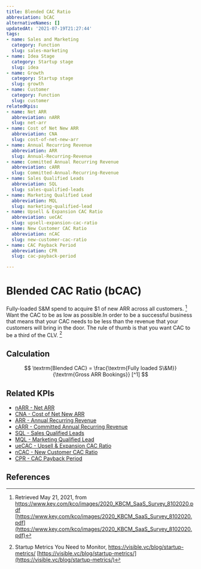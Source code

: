 ```yaml
---
title: Blended CAC Ratio
abbreviation: bCAC
alternativeNames: []
updatedAt: '2021-07-19T21:27:44'
tags:
- name: Sales and Marketing
  category: Function
  slug: sales-marketing
- name: Idea Stage
  category: Startup stage
  slug: idea
- name: Growth
  category: Startup stage
  slug: growth
- name: Customer
  category: Function
  slug: customer
relatedKpis:
- name: Net ARR
  abbreviation: nARR
  slug: net-arr
- name: Cost of Net New ARR
  abbreviation: CNA
  slug: cost-of-net-new-arr
- name: Annual Recurring Revenue
  abbreviation: ARR
  slug: Annual-Recurring-Revenue
- name: Committed Annual Recurring Revenue
  abbreviation: cARR
  slug: Committed-Annual-Recurring-Revenue
- name: Sales Qualified Leads
  abbreviation: SQL
  slug: sales-qualified-leads
- name: Marketing Qualified Lead
  abbreviation: MQL
  slug: marketing-qualified-lead
- name: Upsell & Expansion CAC Ratio
  abbreviation: ueCAC
  slug: upsell-expansion-cac-ratio
- name: New Customer CAC Ratio
  abbreviation: nCAC
  slug: new-customer-cac-ratio
- name: CAC Payback Period
  abbreviation: CPR
  slug: cac-payback-period

---
```


# Blended CAC Ratio (bCAC)

Fully-loaded S&M spend to acquire $1 of new ARR across all customers. [^1]
Want the CAC to be as low as possible.In order to be a successful business that means that your CAC needs to be less than the revenue that your customers will bring in the door. The rule of thumb is that you want CAC to be a third of the CLV. [^2]

## Calculation

$$
\textrm{Blended CAC} = \frac{\textrm{Fully loaded S\&M}}{\textrm{Gross ARR Bookings}} [^1]
$$



## Related KPIs

- [nARR - Net ARR](/en/kpis/net-arr)
- [CNA - Cost of Net New ARR](/en/kpis/cost-of-net-new-arr)
- [ARR - Annual Recurring Revenue](/en/kpis/Annual-Recurring-Revenue)
- [cARR - Committed Annual Recurring Revenue](/en/kpis/Committed-Annual-Recurring-Revenue)
- [SQL - Sales Qualified Leads](/en/kpis/sales-qualified-leads)
- [MQL - Marketing Qualified Lead](/en/kpis/marketing-qualified-lead)
- [ueCAC - Upsell & Expansion CAC Ratio](/en/kpis/upsell-expansion-cac-ratio)
- [nCAC - New Customer CAC Ratio](/en/kpis/new-customer-cac-ratio)
- [CPR - CAC Payback Period](/en/kpis/cac-payback-period)

## References

[^1]:   Retrieved May 21, 2021, from https://www.key.com/kco/images/2020_KBCM_SaaS_Survey_8102020.pdf [https://www.key.com/kco/images/2020_KBCM_SaaS_Survey_8102020.pdf](https://www.key.com/kco/images/2020_KBCM_SaaS_Survey_8102020.pdf)
[^2]: Startup Metrics You Need to Monitor, https://visible.vc/blog/startup-metrics/ [https://visible.vc/blog/startup-metrics/](https://visible.vc/blog/startup-metrics/)
[^3]:   Retrieved May 21, 2021, from https://www.key.com/kco/images/2020_KBCM_SaaS_Survey_8102020.pdf [https://www.key.com/kco/images/2020_KBCM_SaaS_Survey_8102020.pdf](https://www.key.com/kco/images/2020_KBCM_SaaS_Survey_8102020.pdf)
